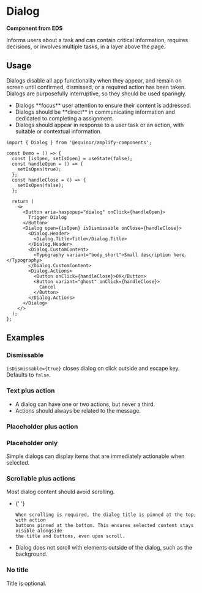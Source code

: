 
# Dialog

**Component from EDS**

Informs users about a task and can contain critical information, requires decisions, or involves multiple tasks, in a layer above the page.

<Links ariaUrl="https://www.w3.org/WAI/ARIA/apg/patterns/dialogmodal/" figmaUrl="https://www.figma.com/file/0bGXR2sCwMVSDNyyzu5BXrO5/UI%E2%80%94User-Interface?node-id=17620%3A721" documentationUrl="https://eds.equinor.com/0b0c666ab/p/059c0e-dialog/b/087c3e" sourceUrl="https://github.com/equinor/design-system/blob/develop/packages/eds-core-react/src/components/Dialog/Dialog.tsx" npmUrl="https://www.npmjs.com/package/@equinor/eds-core-react" />

<Primary />

<PropsTable />

## Usage

Dialogs disable all app functionality when they appear, and remain on screen until confirmed, dismissed, or a required action has been taken.
Dialogs are purposefully interruptive, so they should be used sparingly.

<ul>
  <li>
    Dialogs **focus** user attention to ensure their content is addressed.
  </li>

  <li>
    Dialogs should be **direct** in communicating information and dedicated to
    completing a assignment.
  </li>

  <li>
    Dialogs should appear in response to a user task or an action, with suitable
    or contextual information.
  </li>
</ul>

```tsx
import { Dialog } from '@equinor/amplify-components';

const Demo = () => {
  const [isOpen, setIsOpen] = useState(false);
  const handleOpen = () => {
    setIsOpen(true);
  };
  const handleClose = () => {
    setIsOpen(false);
  };

  return (
    <>
      <Button aria-haspopup="dialog" onClick={handleOpen}>
        Trigger Dialog
      </Button>
      <Dialog open={isOpen} isDismissable onClose={handleClose}>
        <Dialog.Header>
          <Dialog.Title>Title</Dialog.Title>
        </Dialog.Header>
        <Dialog.CustomContent>
          <Typography variant="body_short">Small description here.</Typography>
        </Dialog.CustomContent>
        <Dialog.Actions>
          <Button onClick={handleClose}>OK</Button>
          <Button variant="ghost" onClick={handleClose}>
            Cancel
          </Button>
        </Dialog.Actions>
      </Dialog>
    </>
  );
};
```

## Examples

### Dismissable

`isDismissable={true}` closes dialog on click outside and escape key. Defaults to `false`.

<Canvas of={ComponentStories.Dismissable} />

### Text plus action

<ul>
  <li> A dialog can have one or two actions, but never a third.</li>
  <li>Actions should always be related to the message. </li>
</ul>

<Canvas of={ComponentStories.TextPlusAction} />

### Placeholder plus action

<Canvas of={ComponentStories.PlaceholderPlusAction} />

### Placeholder only

Simple dialogs can display items that are immediately actionable when selected.

<Canvas of={ComponentStories.PlaceholderOnly} />

### Scrollable plus actions

Most dialog content should avoid scrolling.

<ul>
  <li>
    {' '}

    When scrolling is required, the dialog title is pinned at the top, with action
    buttons pinned at the bottom. This ensures selected content stays visible alongside
    the title and buttons, even upon scroll.
  </li>

  <li>
    Dialog does not scroll with elements outside of the dialog, such as the
    background.
  </li>
</ul>

<Canvas of={ComponentStories.ScrollablePlusActions} />

### No title

Title is optional.

<Canvas of={ComponentStories.NoTitle} />
